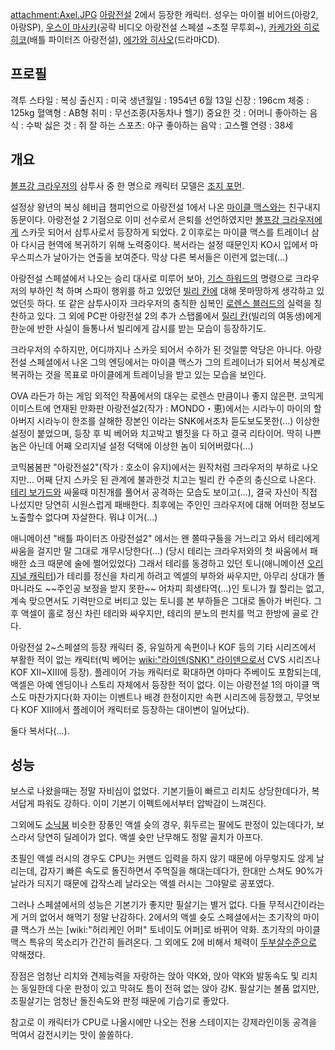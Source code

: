 attachment:Axel.JPG
[[아랑전설]] 2에서 등장한 캐릭터. 성우는 마이켈 비어드(아랑2, 아랑SP), [[우스이 마사키]](공략 비디오 아랑전설 스페셜 ~초절 무투회~), [[카케가와 히로히코]](배틀 파이터즈 아랑전설), [[에가와 히사오]](드라마CD).

== 프로필 ==
격투 스타일 : 복싱
출신지 : 미국
생년월일 : 1954년 6월 13일
신장 : 196cm
체중 : 125kg
혈액형 : AB형
취미 : 무선조종(자동차나 헬기)
중요한 것 : 어머니
좋아하는 음식 : 수박
싫은 것 : 쥐
잘 하는 스포츠: 야구
좋아하는 음악 : 고스펠
연령 : 38세

== 개요 == 
[[볼프강 크라우저]]의 삼투사 중 한 명으로 캐릭터 모델은 [[조지 포먼]].

설정상 왕년의 복싱 헤비급 챔피언으로 아랑전설 1에서 나온 [[마이클 맥스]]와는 친구내지 동문이다. 아랑전설 2 기점으로 이미 선수로서 은퇴를 선언하였지만 [[볼프강 크라우저]]에게 스카웃 되어서 삼투사로서 등장하게 되었다. 2 이후로는 마이클 맥스를 트레이너 삼아 다시금 현역에 복귀하기 위해 노력중이다. 복서라는 설정 때문인지 KO시 입에서 마우스피스가 날아가는 연출을 보여준다. 막상 다른 복서들은 이런게 없는데(...) 

아랑전설 스페셜에서 나오는 승리 대사로 미루어 보아, [[기스 하워드]]의 명령으로 크라우저의 부하인 척 하며 스파이 행위를 하고 있었던 [[빌리 칸]]에 대해 못마땅하게 생각하고 있었던듯 하다. 또 같은 삼투사이자 크라우저의 충직한 심복인 [[로렌스 블러드]]의 실력을 칭찬하고 있다. 그 외에 PC판 아랑전설 2의 추가 스탭롤에서 [[릴리 칸]](빌리의 여동생)에게 한눈에 반한 사실이 들통나서 빌리에게 감시를 받는 모습이 등장하기도. 

크라우저의 수하지만, 어디까지나 스카웃 되어서 수하가 된 것일뿐 악당은 아니다. 아랑전설 스페셜에서 나온 그의 엔딩에서는 마이클 맥스가 그의 트레이너가 되어서 복싱계로 복귀하는 것을 목표로 마이클에게 트레이닝을 받고 있는 모습을 보인다. 

OVA 라든가 하는 게임 외적인 작품에서의 대우는 로렌스 만큼이나 좋지 않은편. 코믹게이미스트에 연재된 만화판 아랑전설2(작가 : MONDO・恵)에서는 시라누이 마이의 할아버지 시라누이 한조를 살해한 장본인 이라는 SNK에서조차 듣도보도못한(...) 이상한 설정이 붙었으며, 등장 후 빅 베어와 치고박고 별짓을 다 하고 결국 리타이어. 딱히 나쁜놈은 아닌데 어째 오리지널 설정 덕택에 이상한 놈이 되어버렸다(...) 

코믹봄봄판 "아랑전설2"(작가 : 호소이 유지)에서는 원작처럼 크라우저의 부하로 나오지만... 어째 단지 스카웃 된 관계에 불과한것 치고는 빌리 칸 수준의 충신으로 나온다. [[테리 보가드]]와 싸울때 미친개를 풀어서 공격하는 모습도 보이고(...), 결국 자신이 직접 나섰지만 당연히 시원스럽게 패배한다. 최후에는 주인인 크라우저에 대해 어떠한 정보도 노출할수 없다며 자살한다. 뭐냐 이거(...) 

애니메이션 "배틀 파이터즈 아랑전설2" 에서는 왠 쫄따구들을 거느리고 와서 테리에게 싸움을 걸지만 말 그대로 개무시당한다(...) (당시 테리는 크라우저와의 첫 싸움에서 패배한 쇼크 때문에 술에 쩔어있었다) 그래서 테리를 동경하고 있던 토니(애니메이션 [[오리지널 캐릭터]])가 테리를 정신을 차리게 하려고 엑셀의 부하와 싸우지만, 아무리 상대가 똘마니라도 ~~주인공 보정을 받지 못한~~ 어차피 희생타역(...)인 토니가 뭘 할리는 없고, 계속 맞으면서도 기력만으로 버티고 있는 토니를 본 부하들은 그대로 돌아가 버린다. 그 후 액셀이 홀로 정신 차린 테리와 싸우지만, 테리의 분노의 펀치를 먹고 한방에 골로 간다.

아랑전설 2~스페셜의 등장 캐릭터 중, 유일하게 속편이나 KOF 등의 기타 시리즈에서 부활한 적이 없는 캐릭터(빅 베어는 [[wiki:"라이덴(SNK)" 라이덴]]으로서 CVS 시리즈나 KOF XII~XIII에 등장). 플레이어 가능 캐릭터로 확대하면 야마다 주베이도 포함되는데, 액셀은 아예 엔딩이나 스토리 자체에서 등장한 적이 없다. 이는 아랑전설 1의 마이클 맥스도 마찬가지다(화 자이는 이벤트나 배경 한정이지만 속편 시리즈에 등장했고, 무엇보다 KOF XIII에서 플레이어 캐릭터로 등장하는 대이변이 일어났다). 

둘다 복서다(...).

== 성능 == 
보스로 나왔을때는 정말 자비심이 없었다. 기본기들이 빠르고 리치도 상당한데다가, 복서답게 파워도 강하다. 이미 기본기 이펙트에서부터 압박감이 느껴진다.

그외에도 [[소닉붐]] 비슷한 장풍인 액셀 슛의 경우, 휘두르는 팔에도 판정이 있는데다가, 보스라서 당연히 딜레이가 없다. 액셀 슛만 난무해도 정말 골치가 아프다.

초필인 액셀 러시의 경우도 CPU는 커맨드 입력을 하지 않기 때문에 아무렇지도 않게 날리는데, 갑자기 빠른 속도로 돌진하면서 주먹질을 해대는데다가, 한대만 스쳐도 90%가 날라가 듸지기 때문에 갑작스레 날라오는 액셀 러시는 그야말로 공포였다.

그러나 스페셜에서의 성능은 기본기가 좋지만 필살기는 별거 없다. 다들 무적시간이라는게 거의 없어서 해먹기 정말 난감하다. 2에서의 액셀 슛도 스페셜에서는 초기작의 마이클 맥스가 쓰는 [wiki:"허리케인 어퍼" 토네이도 어퍼]로 바뀌어 약화. 초기작의 마이클 맥스 특유의 목소리가 간간히 들려온다. 그 외에도 2에 비해서 체력이 [[두부살]]수준으로 약해졌다.

장점은 엄청난 리치와 견제능력을 자랑하는 앉아 약K와, 앉아 약K와 발동속도 및 리치는 동일한데 다운 판정이 있고 막혀도 틈이 전혀 없는 앉아 강K. 필살기는 볼품 없지만, 초필살기는 엄청난 돌진속도와 판정 때문에 기습기로 좋았다.

참고로 이 캐릭터가 CPU로 나올시에만 나오는 전용 스테이지는 강제라인이동 공격을 먹여서 감전시키는 맛이 쏠쏠하다.
